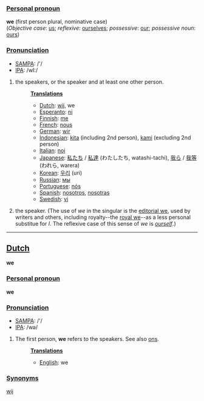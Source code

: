 ===[[Personal pronoun]]===
'''we''' (first person plural, nominative case)<br>
(''Objective case'': [[us]]; ''reflexive'': [[ourselves]]; ''possessive'': [[our]]; ''possessive noun'': [[ours]])


===[[Pronunciation]]===
*[[w:SAMPA|SAMPA]]: /'/
*[[w:IPA|IPA]]: /wI:/

#the speakers, or the speaker and at least one other person.
#:'''[[Translation]]s'''
#:*[[Dutch]]: [[wij]], we
#:*[[Esperanto]]: [[ni]]
#:*[[Finnish]]: [[me]]
#:*[[French]]: [[nous]]
#:*[[German]]: [[wir]]
#:*[[Indonesian]]: [[kita]] (including 2nd person), [[kami]] (excluding 2nd person)
#:*[[Italian]]: [[noi]]
#:*[[Japanese]]: [[私たち]] / [[私達]] (わたしたち, watashi-tachi), [[我ら]] / [[我等]] (われら, warera)
#:*[[Korean]]: [[우리]] (uri)
#:*[[Russian]]: [[мы]]
#:*[[Portuguese]]: [[nós]]
#:*[[Spanish]]: [[nosotros]], [[nosotras]]
#:*[[Swedish]]: [[vi]]
#the speaker. (The use of ''we'' in the singular is the [[editorial we]], used by writers and others, including royalty--the [[royal we]]--as a less personal substitue for ''I''. The reflexive case of this sense of ''we'' is ''[[ourself]]''.)


----

==[[Dutch]]==
'''we'''

===[[Personal pronoun]]===
'''we'''

===[[Pronunciation]]===
*[[w:SAMPA|SAMPA]]: /'/
*[[w:IPA|IPA]]: /wə/

# The first person, '''we''' refers to the speakers. See also [[ons]].
#:'''[[Translation]]s'''
#:*[[English]]: we

===[[Synonyms]]===

[[wij]]